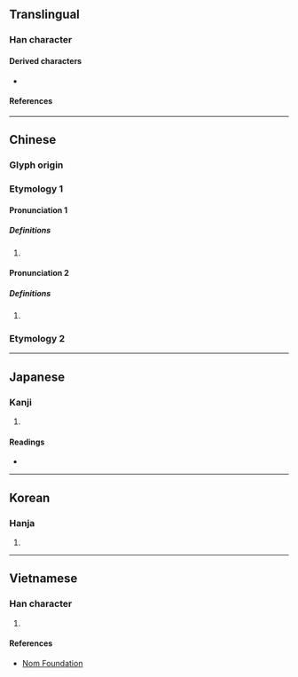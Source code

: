 {{character info}}
==Translingual==

===Han character===
{{Han char|rn=72|rad=日|as=06|sn=10|four=60113|canj=ALMO|ids=⿱日兆}}

====Derived characters====
* {{l|mul|[[𪳒]], [[𦃻]], [[𩺣]], [[𮄍]]}}

====References====
{{Han ref|kx=0494.210|dkj=13889|dj=0859.140|hdz=21508.150|uh=6641}}

----

==Chinese==
{{zh-forms}}
{{zh-wp|zh:晁姓}}

===Glyph origin===
{{Han etym}}

===Etymology 1===

====Pronunciation 1====
{{zh-pron
|m=Cháo
|m-s=
|c=siu6,ciu4
|c-t=
|g=
|h=pfs=
|j=
|md=
|mn=
|mn-t=
|w=
|x=
|mc=y
|oc=y
|cat=pn
}}

=====Definitions=====
{{zh-hanzi}}

# {{surname|zh}}

====Pronunciation 2====
{{zh-pron
|m=zhào
|cat=pn
}}

=====Definitions=====
{{zh-hanzi}}

# {{zh-only|晁陽}}

===Etymology 2===
{{zh-see|朝|v}}

----

==Japanese==

===Kanji===
{{ja-kanji|grade=|rs=日06}}

# {{rfdef|ja|sort=日06}}

====Readings====
* {{ja-readings|on=ちょう|kun=あさ|nanori=あきら, あさ}}

----

==Korean==

===Hanja===
{{ko-hanja|hangeul=조|eumhun=|rv=jo|mr=cho|y=co}}

# {{rfdef|ko|sort=日06}}

----

==Vietnamese==

===Han character===
{{vi-readings|rs=日06|reading=triều}}

# {{rfdef|vi|sort=日06}}

====References====
* [http://nomfoundation.org/common/nom_details.php?codepoint=6641 Nom Foundation]